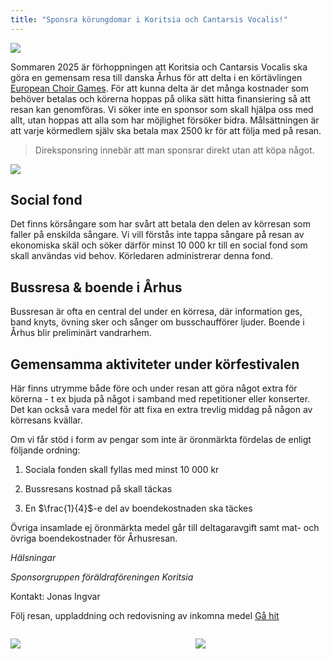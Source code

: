 ```yaml
---
title: "Sponsra körungdomar i Koritsia och Cantarsis Vocalis!"
---
```



:::{.column-page}
![](img/koritsia-sv.jpg)
:::

Sommaren 2025 är förhoppningen att Koritsia och Cantarsis Vocalis ska göra en gemensam resa till danska Århus för att delta i en körtävlingen [European Choir Games](https://www.interkultur.com/events/european-choir-games/aarhus-2025/). För att kunna delta är det många kostnader som behöver betalas och körerna hoppas på olika sätt hitta finansiering så att resan kan genomföras. Vi söker inte en sponsor som skall hjälpa oss med allt, utan hoppas att alla som har möjlighet försöker bidra. Målsättningen är att varje körmedlem själv ska betala max 2500 kr för att följa med på resan.

> Direksponsring innebär att man sponsrar direkt utan att köpa något.

:::{.column-page}
![](img/Bild2%20KIA%20och%20CV.jpeg){scale="0.5"}
:::

## Social fond

Det finns körsångare som har svårt att betala den delen av körresan som faller på enskilda sångare. Vi vill förstås inte tappa sångare på resan av ekonomiska skäl och söker därför minst 10 000 kr till en social fond som skall användas vid behov. Körledaren administrerar denna fond.

## Bussresa & boende i Århus

Bussresan är ofta en central del under en körresa, där information ges, band knyts, övning sker och sånger om busschaufförer ljuder. Boende i Århus blir preliminärt vandrarhem.

## Gemensamma aktiviteter under körfestivalen

Här finns utrymme både före och under resan att göra något extra för körerna - t ex bjuda på något i samband med repetitioner eller konserter. Det kan också vara medel för att fixa en extra trevlig middag på någon av körresans kvällar.

Om vi får stöd i form av pengar som inte är öronmärkta fördelas de enligt följande ordning:

1.  Sociala fonden skall fyllas med minst 10 000 kr

2.  Bussresans kostnad på skall täckas

3. En $\frac{1}{4}$-e del av boendekostnaden ska täckes

Övriga insamlade ej öronmärkta medel går till deltagaravgift samt mat- och övriga boendekostnader för Århusresan.

*Hälsningar*

*Sponsorgruppen föräldraföreningen Koritsia*

Kontakt: Jonas Ingvar

Följ resan, uppladdning och redovisning av inkomna medel [Gå hit](live.qmd)

:::: {.columns}

::: {.column width="45%"}

![](img/kultlog.jpg){scale="0.5"}
:::

::: {.column width="10%"}
<!-- empty column to create gap -->
:::

::: {.column width="45%"}

![](img/lundlog.jpg){scale="0.5"}
:::

::::


